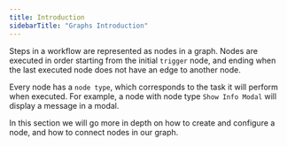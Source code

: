 ```yaml
---
title: Introduction
sidebarTitle: "Graphs Introduction"
---
```


Steps in a workflow are represented as nodes in a graph. Nodes are executed in order starting from the initial `trigger` node, and ending when the last executed node does not have an edge to another node.

Every node has a `node type`, which corresponds to the task it will perform when executed. For example, a node with node type `Show Info Modal` will display a message in a modal.

In this section we will go more in depth on how to create and configure a node, and how to connect nodes in our graph.
